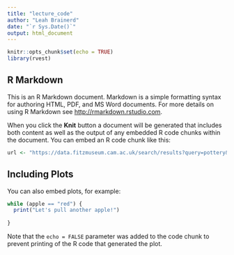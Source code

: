---
title: "lecture_code"
author: "Leah Brainerd"
date: "`r Sys.Date()`"
output: html_document
---

```{r setup, include=FALSE}
knitr::opts_chunk$set(echo = TRUE)
library(rvest)
```

## R Markdown

This is an R Markdown document. Markdown is a simple formatting syntax for authoring HTML, PDF, and MS Word documents. For more details on using R Markdown see <http://rmarkdown.rstudio.com>.

When you click the **Knit** button a document will be generated that includes both content as well as the output of any embedded R code chunks within the document. You can embed an R code chunk like this:

```{r }

url <- "https://data.fitzmuseum.cam.ac.uk/search/results?query=pottery&operator=AND&sort=desc&department=Applied%20Arts&page=1"


```

## Including Plots

You can also embed plots, for example:

```{r pressure, eval=FALSE}
while (apple == "red") {
  print("Let's pull another apple!")
  
}

```

Note that the `echo = FALSE` parameter was added to the code chunk to prevent printing of the R code that generated the plot.
